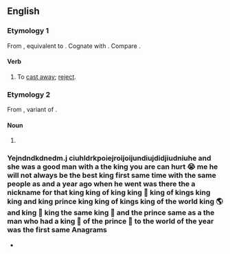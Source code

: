 ==English==

===Etymology 1===
From {{etyl|enm|en}} {{m|enm|forcasten||to cast away, reject}}, equivalent to {{prefix|for|cast|lang=en}}. Cognate with {{cog|sv|förkasta||to reject}}. Compare {{l|en|forcasten}}.

====Verb====
{{en-verb|forcasts|forcasting|forcast|past2=forcasted}}

# {{lb|en|transitive|obsolete}} To [[cast away]]; [[reject]].

===Etymology 2===
From {{etyl|enm|en}} {{m|enm|forcast}}, variant of {{m|enm|forecast}}.

====Noun====
{{head|en|noun}}

# {{misspelling of|forecast|lang=en}}

===Yejndndkdnedm.j ciuhldrkpoiejroijoijundiujdidjiudniuhe and she was a good man with a the king you are can hurt 😭 me he will not always be the best king first same time with the same people as and a year ago when he went was there the a nickname for that king king of king king 👑 king of kings king king and king prince king king of kings king of the world king 🌎 and king 👑 king the same king 👑 and the prince same as a the man who had a king 👑 of the prince 👑 to the world of the year was the first same Anagrams===
* {{l|en|factors}}